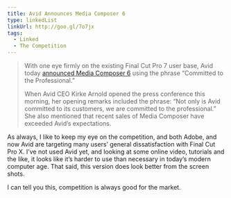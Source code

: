 ```yaml
---
title: Avid Announces Media Composer 6
type: linkedList
linkUrl: http://goo.gl/7o7jx
tags:
  - Linked
  - The Competition
---
```


> With one eye firmly on the existing Final Cut Pro 7 user base, Avid today [announced Media Composer 6](http://www.avid.com/) using the phrase “Committed to the Professional.”
> 
> When Avid CEO Kirke Arnold opened the press conference this morning, her opening remarks included the phrase: “Not only is Avid committed to its customers, we are committed to the professional.” She also mentioned that recent sales of Media Composer have exceeded Avid’s expectations.

As always, I like to keep my eye on the competition, and both Adobe, and now Avid are targeting many users’ general dissatisfaction with Final Cut Pro X. I’ve not used Avid yet, and looking at some online video, tutorials and the like, it looks like it’s harder to use than necessary in today’s modern computer age. That said, this version does look better from the screen shots.

I can tell you this, competition is always good for the market.

